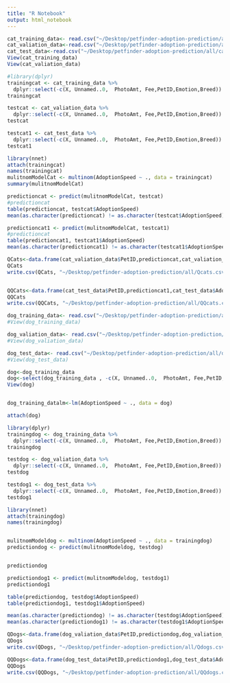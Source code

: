 ```yaml
---
title: "R Notebook"
output: html_notebook
---
```




```r
cat_training_data<- read.csv("~/Desktop/petfinder-adoption-prediction/all/cat_training_data.csv")
cat_valiation_data<-read.csv("~/Desktop/petfinder-adoption-prediction/all/cat_valiation_data.csv")
cat_test_data<-read.csv("~/Desktop/petfinder-adoption-prediction/all/cat_test_data.csv")
View(cat_training_data)
View(cat_valiation_data)
```

```r
#library(dplyr)
trainingcat <- cat_training_data %>%
  dplyr::select(-c(X, Unnamed..0,  PhotoAmt, Fee,PetID,Emotion,Breed))
trainingcat
```

```r
testcat <- cat_valiation_data %>%
  dplyr::select(-c(X, Unnamed..0,  PhotoAmt, Fee,PetID,Emotion,Breed))
testcat

testcat1 <- cat_test_data %>%
  dplyr::select(-c(X, Unnamed..0,  PhotoAmt, Fee,PetID,Emotion,Breed))
testcat1


```

```r
library(nnet)
attach(trainingcat)
names(trainingcat)
mulitnomModelCat <- multinom(AdoptionSpeed ~ ., data = trainingcat)
summary(mulitnomModelCat)
```

```r
predictioncat <- predict(mulitnomModelCat, testcat)
#predictioncat
table(predictioncat, testcat$AdoptionSpeed)
mean(as.character(predictioncat) != as.character(testcat$AdoptionSpeed))

predictioncat1 <- predict(mulitnomModelCat, testcat1)
#predictioncat
table(predictioncat1, testcat1$AdoptionSpeed)
mean(as.character(predictioncat1) != as.character(testcat1$AdoptionSpeed))


```


```r
QCats<-data.frame(cat_valiation_data$PetID,predictioncat,cat_valiation_data$AdoptionSpeed)
QCats
write.csv(QCats, "~/Desktop/petfinder-adoption-prediction/all/Qcats.csv")


QQCats<-data.frame(cat_test_data$PetID,predictioncat1,cat_test_data$AdoptionSpeed)
QQCats
write.csv(QQCats, "~/Desktop/petfinder-adoption-prediction/all/QQcats.csv")
```

```r
dog_training_data<- read.csv("~/Desktop/petfinder-adoption-prediction/all/dog_training_data.csv")
#View(dog_training_data)

dog_valiation_data<- read.csv("~/Desktop/petfinder-adoption-prediction/all/dog_valiation_data.csv")
#View(dog_valiation_data)

dog_test_data<- read.csv("~/Desktop/petfinder-adoption-prediction/all/dog_test_data.csv")
#View(dog_test_data)

dog<-dog_training_data 
dog<-select(dog_training_data , -c(X, Unnamed..0,  PhotoAmt, Fee,PetID,Emotion,Breed))
View(dog)


dog_training_datalm<-lm(AdoptionSpeed ~ ., data = dog)

attach(dog)

library(dplyr)
trainingdog <- dog_training_data %>%
  dplyr::select(-c(X, Unnamed..0,  PhotoAmt, Fee,PetID,Emotion,Breed))
trainingdog

testdog <- dog_valiation_data %>%
  dplyr::select(-c(X, Unnamed..0,  PhotoAmt, Fee,PetID,Emotion,Breed))
testdog

testdog1 <- dog_test_data %>%
  dplyr::select(-c(X, Unnamed..0,  PhotoAmt, Fee,PetID,Emotion,Breed))
testdog1

library(nnet)
attach(trainingdog)
names(trainingdog)


mulitnomModeldog <- multinom(AdoptionSpeed ~ ., data = trainingdog)
predictiondog <- predict(mulitnomModeldog, testdog)


predictiondog

predictiondog1 <- predict(mulitnomModeldog, testdog1)
predictiondog1

table(predictiondog, testdog$AdoptionSpeed)
table(predictiondog1, testdog1$AdoptionSpeed)

mean(as.character(predictiondog) != as.character(testdog$AdoptionSpeed))
mean(as.character(predictiondog1) != as.character(testdog1$AdoptionSpeed))

QDogs<-data.frame(dog_valiation_data$PetID,predictiondog,dog_valiation_data$AdoptionSpeed)
QDogs
write.csv(QDogs, "~/Desktop/petfinder-adoption-prediction/all/Qdogs.csv")

QQDogs<-data.frame(dog_test_data$PetID,predictiondog1,dog_test_data$AdoptionSpeed)
QQDogs
write.csv(QQDogs, "~/Desktop/petfinder-adoption-prediction/all/QQdogs.csv")

```

